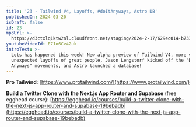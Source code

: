 ```yaml
---
title: '23 - Tailwind V4, Layoffs, #doItAnyways, Astro DB'
publishedOn: 2024-03-20
isDraft: false
id: 23
mp3Url: >-
  https://d3ctxlq1ktw2nl.cloudfront.net/staging/2024-2-17/629ec014-b733-5fb9-51e2-cce50faeec33.mp3
youtubeVideoId: E7Io6Cv42uk
introText: >-
  Lots has happened this week! New alpha preview of Tailwind V4, more very
  unexpected layoffs of great people, Jason Lengstorf kicked off the "Do It
  Anyways" movements, and Astro launched a database!
---
```

**Pro Tailwind**: [https://www.protailwind.com/](https://www.protailwind.com/)

**Build a Twitter Clone with the Next.js App Router and Supabase** (free egghead course): [https://egghead.io/courses/build-a-twitter-clone-with-the-next-js-app-router-and-supabase-19bebadb](https://egghead.io/courses/build-a-twitter-clone-with-the-next-js-app-router-and-supabase-19bebadb)
